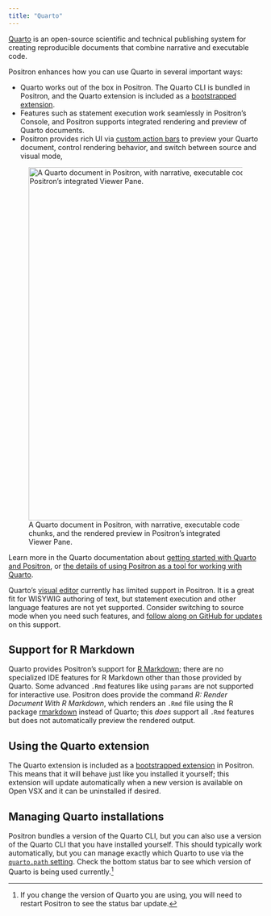 ```yaml
---
title: "Quarto"
---
```


[Quarto](https://quarto.org/) is an open-source scientific and technical publishing system for creating reproducible documents that combine narrative and executable code.

Positron enhances how you can use Quarto in several important ways:

- Quarto works out of the box in Positron. The Quarto CLI is bundled in Positron, and the Quarto extension is included as a [bootstrapped extension](extensions.qmd#bootstrapped-extensions).
- Features such as statement execution work seamlessly in Positron's Console, and Positron supports integrated rendering and preview of Quarto documents.
- Positron provides rich UI via [custom action bars](action-bars.qmd) to preview your Quarto document, control rendering behavior, and switch between source and visual mode,

![A Quarto document in Positron, with narrative, executable code chunks, and the rendered preview in Positron's integrated Viewer Pane.](images/quarto-hello-python.png){width=700}

Learn more in the Quarto documentation about [getting started with Quarto and Positron](https://quarto.org/docs/get-started/hello/positron.html), or [the details of using Positron as a tool for working with Quarto](https://quarto.org/docs/tools/positron/).

:::{.callout-note}
Quarto's [visual editor](https://quarto.org/docs/tools/positron/visual-editor.html) currently has limited support in Positron. It is a great fit for WISYWIG authoring of text, but statement execution and other language features are not yet supported. Consider switching to source mode when you need such features, and [follow along on GitHub for updates](https://github.com/posit-dev/positron/issues/1805) on this support.
:::

## Support for R Markdown

Quarto provides Positron's support for [R Markdown](https://rmarkdown.rstudio.com/); there are no specialized IDE features for R Markdown other than those provided by Quarto. Some advanced `.Rmd` features like using `params` are not supported for interactive use. Positron does provide the command _R: Render Document With R Markdown_, which renders an `.Rmd` file using the R package [rmarkdown](https://pkgs.rstudio.com/rmarkdown/) instead of Quarto; this _does_ support all `.Rmd` features but does not automatically preview the rendered output.

## Using the Quarto extension

The Quarto extension is included as a [bootstrapped extension](extensions.qmd#bootstrapped-extensions) in Positron. This means that it will behave just like you installed it yourself; this extension will update automatically when a new version is available on Open VSX and it can be uninstalled if desired.

## Managing Quarto installations

Positron bundles a version of the Quarto CLI, but you can also use a version of the Quarto CLI that you have installed yourself. This should typically work automatically, but you can manage exactly which Quarto to use via the [`quarto.path` setting](positron://settings/quarto.path). Check the bottom status bar to see which version of Quarto is being used currently.[^1]

[^1]: If you change the version of Quarto you are using, you will need to restart Positron to see the status bar update.
